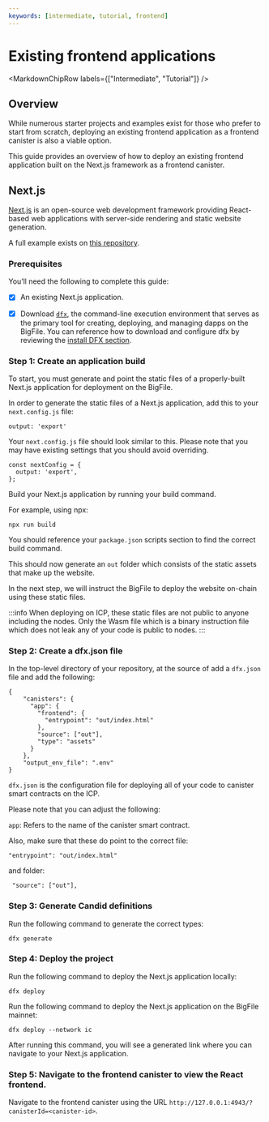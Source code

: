 ```yaml
---
keywords: [intermediate, tutorial, frontend]
---
```



# Existing frontend applications

<MarkdownChipRow labels={["Intermediate", "Tutorial"]} />

## Overview

While numerous starter projects and examples exist for those who prefer to start from scratch, deploying an existing frontend application as a frontend canister is also a viable option.

This guide provides an overview of how to deploy an existing frontend application built on the Next.js framework as a frontend canister.

## Next.js

[Next.js](https://nextjs.org/) is an open-source web development framework providing React-based web applications with server-side rendering and static website generation.

A full example exists on [this repository](https://github.com/jennifertrin/nextjsicp).

### Prerequisites

You’ll need the following to complete this guide:

-  [x] An existing Next.js application.

-  [x] Download [`dfx`](/docs/current/developer-docs/getting-started/install), the command-line execution environment that serves as the primary tool for creating, deploying, and managing dapps on the BigFile. You can reference how to download and configure dfx by reviewing the [install DFX section](/docs/current/developer-docs/getting-started/install/).


### Step 1: Create an application build

To start, you must generate and point the static files of a properly-built Next.js application for deployment on the BigFile.

In order to generate the static files of a Next.js application, add this to your `next.config.js` file:

```
output: 'export'
```

Your `next.config.js` file should look similar to this. Please note that you may have existing settings that you should avoid overriding. 

```
const nextConfig = {
  output: 'export',
};
```

Build your Next.js application by running your build command. 

For example, using npx:

`npx run build`

You should reference your `package.json` scripts section to find the correct build command. 

This should now generate an `out` folder which consists of the static assets that make up the website.

In the next step, we will instruct the BigFile to deploy the website on-chain using these static files. 

:::info
When deploying on ICP, these static files are not public to anyone including the nodes. Only the Wasm file which is a binary instruction file which does not leak any of your code is public to nodes. 
:::

### Step 2: Create a dfx.json file

In the top-level directory of your repository, at the source of add a `dfx.json` file and add the following:

```
{
    "canisters": {
      "app": {
        "frontend": {
          "entrypoint": "out/index.html"
        },
        "source": ["out"],
        "type": "assets"
      }
    },
    "output_env_file": ".env"
}
```

`dfx.json` is the configuration file for deploying all of your code to canister smart contracts on the ICP.

Please note that you can adjust the following:

`app`: Refers to the name of the canister smart contract.

Also, make sure that these do point to the correct file:

```
"entrypoint": "out/index.html"
```

and folder:

```
 "source": ["out"],
```

### Step 3: Generate Candid definitions 

Run the following command to generate the correct types:

```
dfx generate
```

### Step 4: Deploy the project

Run the following command to deploy the Next.js application locally:

```
dfx deploy
```

Run the following command to deploy the Next.js application on the BigFile mainnet: 

```
dfx deploy --network ic
```

After running this command, you will see a generated link where you can navigate to your Next.js application. 

### Step 5: Navigate to the frontend canister to view the React frontend.

Navigate to the frontend canister using the URL `http://127.0.0.1:4943/?canisterId=<canister-id>`.
